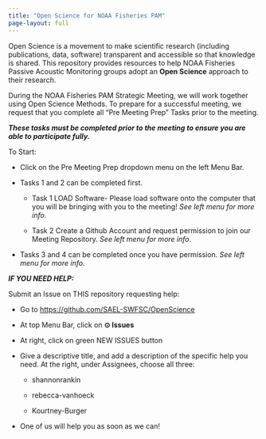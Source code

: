 ```yaml
---
title: "Open Science for NOAA Fisheries PAM"
page-layout: full
---
```


Open Science is a movement to make scientific research (including publications, data, software) transparent and accessible so that knowledge is shared. This repository provides resources to help NOAA Fisheries Passive Acoustic Monitoring groups adopt an **Open Science** approach to their research.

During the NOAA Fisheries PAM Strategic Meeting, we will work together using Open Science Methods. To prepare for a successful meeting, we request that you complete all "Pre Meeting Prep" Tasks prior to the meeting.

***These tasks must be completed prior to the meeting to ensure you are able to participate fully.***

To Start:

-   Click on the Pre Meeting Prep dropdown menu on the left Menu Bar.

```{=html}
<!-- -->
```
-   Tasks 1 and 2 can be completed first.

    -   Task 1 LOAD Software- Please load software onto the computer that you will be bringing with you to the meeting! *See left menu for more info.*

    -   Task 2 Create a Github Account and request permission to join our Meeting Repository. *See left menu for more info.*

-   Tasks 3 and 4 can be completed once you have permission. *See left menu for more info.*

***IF YOU NEED HELP:***

Submit an Issue on THIS repository requesting help:

-   Go to <https://github.com/SAEL-SWFSC/OpenScience>

-   At top Menu Bar, click on **⊙ Issues**

-   At right, click on green NEW ISSUES button

-   Give a descriptive title, and add a description of the specific help you need. At the right, under Assignees, choose all three:

    -   shannonrankin

    -   rebecca-vanhoeck

    -   Kourtney-Burger

-   One of us will help you as soon as we can!
